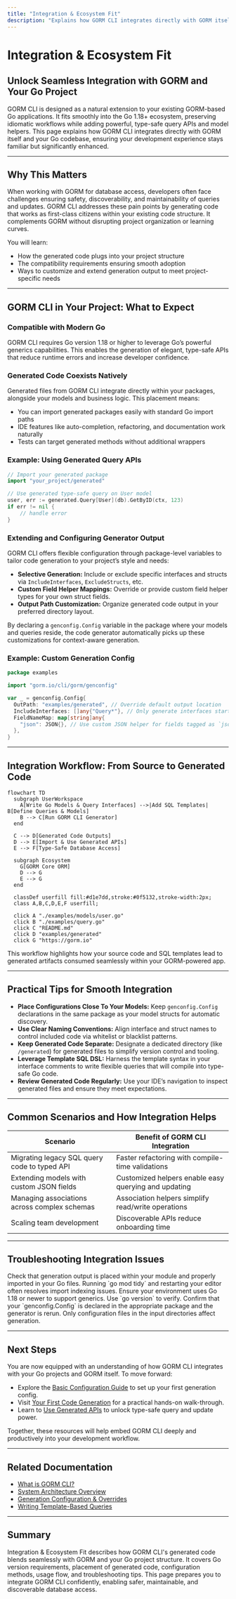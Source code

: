 ```yaml
---
title: "Integration & Ecosystem Fit"
description: "Explains how GORM CLI integrates directly with GORM itself and your existing Go code. Covers compatibility (Go 1.18+), how generated code plugs into project structure, and how to extend or configure generator output for project-specific needs."
---
```


# Integration & Ecosystem Fit

## Unlock Seamless Integration with GORM and Your Go Project

GORM CLI is designed as a natural extension to your existing GORM-based Go applications. It fits smoothly into the Go 1.18+ ecosystem, preserving idiomatic workflows while adding powerful, type-safe query APIs and model helpers. This page explains how GORM CLI integrates directly with GORM itself and your Go codebase, ensuring your development experience stays familiar but significantly enhanced.

---

## Why This Matters

When working with GORM for database access, developers often face challenges ensuring safety, discoverability, and maintainability of queries and updates. GORM CLI addresses these pain points by generating code that works as first-class citizens within your existing code structure. It complements GORM without disrupting project organization or learning curves.

You will learn:

- How the generated code plugs into your project structure
- The compatibility requirements ensuring smooth adoption
- Ways to customize and extend generation output to meet project-specific needs

---

## GORM CLI in Your Project: What to Expect

### Compatible with Modern Go

GORM CLI requires Go version 1.18 or higher to leverage Go’s powerful generics capabilities. This enables the generation of elegant, type-safe APIs that reduce runtime errors and increase developer confidence.

### Generated Code Coexists Natively

Generated files from GORM CLI integrate directly within your packages, alongside your models and business logic. This placement means:

- You can import generated packages easily with standard Go import paths
- IDE features like auto-completion, refactoring, and documentation work naturally
- Tests can target generated methods without additional wrappers


### Example: Using Generated Query APIs

```go
// Import your generated package
import "your_project/generated"

// Use generated type-safe query on User model
user, err := generated.Query[User](db).GetByID(ctx, 123)
if err != nil {
    // handle error
}
```


### Extending and Configuring Generator Output

GORM CLI offers flexible configuration through package-level variables to tailor code generation to your project’s style and needs:

- **Selective Generation:** Include or exclude specific interfaces and structs via `IncludeInterfaces`, `ExcludeStructs`, etc.
- **Custom Field Helper Mappings:** Override or provide custom field helper types for your own struct fields.
- **Output Path Customization:** Organize generated code output in your preferred directory layout.

By declaring a `genconfig.Config` variable in the package where your models and queries reside, the code generator automatically picks up these customizations for context-aware generation.

### Example: Custom Generation Config

```go
package examples

import "gorm.io/cli/gorm/genconfig"

var _ = genconfig.Config{
  OutPath: "examples/generated", // Override default output location
  IncludeInterfaces: []any{"Query*"}, // Only generate interfaces starting with "Query"
  FieldNameMap: map[string]any{
    "json": JSON{}, // Use custom JSON helper for fields tagged as `json`
  },
}
```

---

## Integration Workflow: From Source to Generated Code

```mermaid
flowchart TD
  subgraph UserWorkspace
    A[Write Go Models & Query Interfaces] -->|Add SQL Templates| B[Define Queries & Models]
    B --> C[Run GORM CLI Generator]
  end

  C --> D[Generated Code Outputs]
  D --> E[Import & Use Generated APIs]
  E --> F[Type-Safe Database Access]

  subgraph Ecosystem
    G[GORM Core ORM] 
    D --> G
    E --> G
  end

  classDef userfill fill:#d1e7dd,stroke:#0f5132,stroke-width:2px;
  class A,B,C,D,E,F userfill;

  click A "./examples/models/user.go"
  click B "./examples/query.go"
  click C "README.md"
  click D "examples/generated"
  click G "https://gorm.io"
```

This workflow highlights how your source code and SQL templates lead to generated artifacts consumed seamlessly within your GORM-powered app.

---

## Practical Tips for Smooth Integration

- **Place Configurations Close To Your Models:** Keep `genconfig.Config` declarations in the same package as your model structs for automatic discovery.
- **Use Clear Naming Conventions:** Align interface and struct names to control included code via whitelist or blacklist patterns.
- **Keep Generated Code Separate:** Designate a dedicated directory (like `/generated`) for generated files to simplify version control and tooling.
- **Leverage Template SQL DSL:** Harness the template syntax in your interface comments to write flexible queries that will compile into type-safe Go code.
- **Review Generated Code Regularly:** Use your IDE’s navigation to inspect generated files and ensure they meet expectations.

---

## Common Scenarios and How Integration Helps

| Scenario                                   | Benefit of GORM CLI Integration                            |
|--------------------------------------------|-----------------------------------------------------------|
| Migrating legacy SQL query code to typed API | Faster refactoring with compile-time validations          |
| Extending models with custom JSON fields   | Customized helpers enable easy querying and updating      |
| Managing associations across complex schemas | Association helpers simplify read/write operations        |
| Scaling team development                    | Discoverable APIs reduce onboarding time                  |

---

## Troubleshooting Integration Issues

<AccordionGroup title="Common Integration Issues and Solutions">
<Accordion title="Generated Code Not Found by IDE">
Check that generation output is placed within your module and properly imported in your Go files. Running `go mod tidy` and restarting your editor often resolves import indexing issues.
</Accordion>
<Accordion title="Go Version Compatibility Errors">
Ensure your environment uses Go 1.18 or newer to support generics. Use `go version` to verify.
</Accordion>
<Accordion title="Generation Does Not Respect Config Settings">
Confirm that your `genconfig.Config` is declared in the appropriate package and the generator is rerun. Only configuration files in the input directories affect generation.
</Accordion>
</AccordionGroup>

---

## Next Steps

You are now equipped with an understanding of how GORM CLI integrates with your Go projects and GORM itself. To move forward:

- Explore the [Basic Configuration Guide](/getting-started/configuration-first-usage/basic-configuration) to set up your first generation config.
- Visit [Your First Code Generation](/getting-started/configuration-first-usage/first-generation-run) for a practical hands-on walk-through.
- Learn to [Use Generated APIs](/guides/core-workflows/using-generated-apis) to unlock type-safe query and update power.

Together, these resources will help embed GORM CLI deeply and productively into your development workflow.

---

## Related Documentation

- [What is GORM CLI?](overview/product-intro/value-proposition)
- [System Architecture Overview](overview/architecture-core-concepts/system-architecture)
- [Generation Configuration & Overrides](concepts/customization-scalability/generation-configuration)
- [Writing Template-Based Queries](guides/best-practices-patterns/template-based-queries)

---

## Summary
Integration & Ecosystem Fit describes how GORM CLI's generated code blends seamlessly with GORM and your Go project structure. It covers Go version requirements, placement of generated code, configuration methods, usage flow, and troubleshooting tips. This page prepares you to integrate GORM CLI confidently, enabling safer, maintainable, and discoverable database access.
